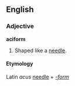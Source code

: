 ==English==

===Adjective===
'''aciform'''

# Shaped like a [[needle]].

====Etymology====
Latin ''acus'' [[needle]] + ''[[-form]]''